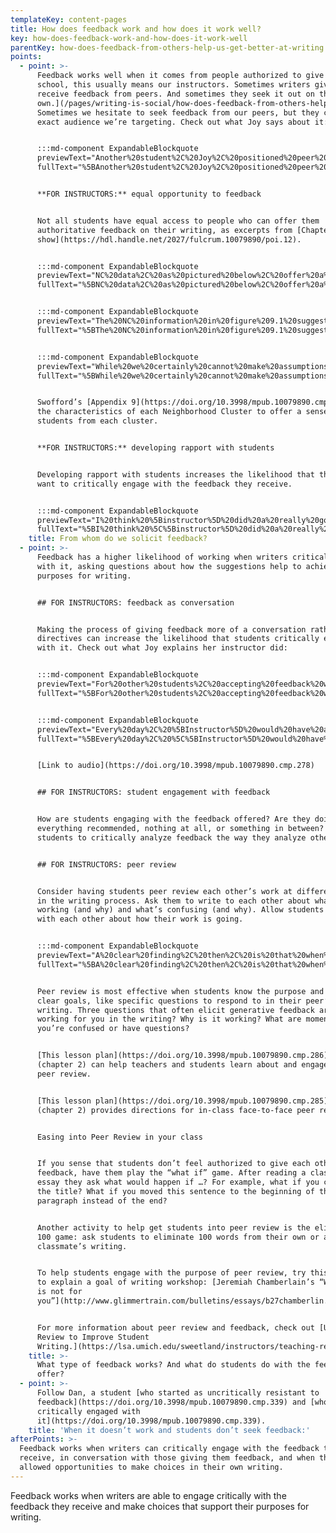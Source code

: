 ```yaml
---
templateKey: content-pages
title: How does feedback work and how does it work well?
key: how-does-feedback-work-and-how-does-it-work-well
parentKey: how-does-feedback-from-others-help-us-get-better-at-writing
points:
  - point: >-
      Feedback works well when it comes from people authorized to give it. [In
      school, this usually means our instructors. Sometimes writers give and
      receive feedback from peers. And sometimes they seek it out on their
      own.](/pages/writing-is-social/how-does-feedback-from-others-help-us-get-better-at-writing/what-is-feedback/#where-do-people-go-for-feedback)
      Sometimes we hesitate to seek feedback from our peers, but they can be the
      exact audience we’re targeting. Check out what Joy says about it:


      :::md-component ExpandableBlockquote
      previewText="Another%20student%2C%20Joy%2C%20positioned%20peer%20review%20in%20a%20similar%20way%20in%20her%20exit%20interview%3A%20%u2018Honestly%2C%20my%20project%20wouldn%u2019t%20have%20been%20as%20successful%20without%20the%20feedback%2C%20not%20only%20from%20%5Bthe%20instructor%5D%2C%20but%20the%20other%20girls%20in%20the%20class.%20%u2026"
      fullText="%5BAnother%20student%2C%20Joy%2C%20positioned%20peer%20review%20in%20a%20similar%20way%20in%20her%20exit%20interview%3A%20%u2018Honestly%2C%20my%20project%20wouldn%u2019t%20have%20been%20as%20successful%20without%20the%20feedback%2C%20not%20only%20from%20%5C%5Bthe%20instructor%5D%2C%20but%20the%20other%20girls%20in%20the%20class.%20Because%20they%20were%20in%20my%20target%20market%20for%20the%20magazine%20that%20I%20was%20writing%2C%20so%20it%20was%20really%20nice%20to%20get%20firsthand%20feedback%20about%20what%20a%20reader%20would%20think%20about%20it.%20That%u2019s%20been%20very%20valuable.%u2019%20Like%20Zach%2C%20Joy%20positioned%20her%20peers%u2019%20feedback%20as%20in%20some%20ways%20more%20authorized%20than%20her%20instructor%u2019s%20feedback.%5D%28https%3A//hdl.handle.net/2027/fulcrum.10079890/poi.10%29"


      **FOR INSTRUCTORS:** equal opportunity to feedback


      Not all students have equal access to people who can offer them
      authoritative feedback on their writing, as excerpts from [Chapter 9
      show](https://hdl.handle.net/2027/fulcrum.10079890/poi.12).


      :::md-component ExpandableBlockquote
      previewText="NC%20data%2C%20as%20pictured%20below%2C%20offer%20a%20map%20of%20the%20various%20communities%20that%20represent%20the%20College%20Board%u2019s%20description.%20%u2026"
      fullText="%5BNC%20data%2C%20as%20pictured%20below%2C%20offer%20a%20map%20of%20the%20various%20communities%20that%20represent%20the%20College%20Board%u2019s%20description.%20Some%20of%20these%20NCs%20are%20more%20dense%20in%20one%20or%20two%20regions%2C%20while%20others%20are%20more%20broadly%20distributed%20across%20the%20nation.%20The%20majority%20of%20the%20students%20in%20this%20study%20are%20from%20neighborhoods%20described%20as%20%u2018affluent.%u2019%20As%20an%20example%20of%20the%20kinds%20of%20information%20that%20NC%20data%20can%20provide%2C%20figure%209.1%20represents%20NC%2078%2C%20one%20of%20the%20common%20clusters%20for%20students%20in%20%20this%20study.%20The%20image%20above%20contains%20a%20description%20of%20this%20cluster%3A%20%u2018This%20neighborhood%20is%20at%20the%20top%20of%20the%20economic%20heap%20with%20top%20salaries%20and%20home%20values.%20There%20is%20little%20diversity%20among%20the%20highly%20educated%2C%20professional%20residents%2C%20and%20both%20students%20and%20parents%20value%20education.%20Some%20students%20choose%20private%20and%20religious%20schools%20but%20all%20attend%20schools%20with%20good%20academic%20programs.%20They%20take%20advantage%20of%20AP%20and%20honors%20coursework%20and%20perform%20near%20the%20top%20on%20admissions%20tests.%20They%20submit%20a%20prolific%20number%20of%20applications%20to%20a%20variety%20of%20colleges%2C%20often%20private%2C%20across%20the%20country.%20Although%20some%20will%20apply%2C%20financial%20aid%20is%20not%20a%20priority.%u201D%20The%20information%20portrayed%20in%20figure%209.1%20offers%20several%20key%20insights%2C%20including%20the%20average%20educational%20attainment%20in%20the%20neighborhood%2C%20home%20values%2C%20and%20rates%20of%20homeownership%20%28which%20in%20some%20states%20can%20offer%20a%20sense%20of%20how%20well-resourced%20the%20local%20public%20schools%20may%20be%29.%20This%20information%20can%20describe%20communities%20and%20local%20schools%2C%20and%20how%20those%20places%20have%20contributed%20to%20the%20writing%20experiences%20that%20students%20have%20before%20they%20arrive%20in%20college.%5D%28https%3A//hdl.handle.net/2027/fulcrum.10079890/poi.12%29"


      :::md-component ExpandableBlockquote
      previewText="The%20NC%20information%20in%20figure%209.1%20suggests%20that%20a%20student%20coming%20into%20first-year%20writing%20%u2026"
      fullText="%5BThe%20NC%20information%20in%20figure%209.1%20suggests%20that%20a%20student%20coming%20into%20first-year%20writing%20rom%20this%20NC%20is%20likely%20to%20have%20encountered%20many%20community%20members%20who%20have%20gone%20to%20college%20and%20who%20offer%20institutional%20knowledge%20and%20support.%20It%20is%20also%20likely%20that%20schools%20in%20communities%20as%20well-resourced%20as%20this%20one%20have%20more%20experienced%20teachers%2C%20who%20are%20given%20more%20resources%20and%20who%20have%20had%20more%20time%20to%20develop%20pedagogies%20that%20support%20writing%20development.%20As%20Sarah%20McCarthey%20describes%2C%20teachers%20in%20low-income%20schools%20face%20%20overwhelming%20pressure%20to%20raise%20test%20scores%2C%20and%20many%20experienced%20teachers%20choose%20to%20work%20in%20higher-income%20schools%20where%20there%20is%20more%20%u201Cinsulation%u201D%20from%20these%20pressure%20%2847%29.%5D%28https%3A//hdl.handle.net/2027/fulcrum.10079890/poi.12%29"


      :::md-component ExpandableBlockquote
      previewText="While%20we%20certainly%20cannot%20make%20assumptions%20about%20what%20individuals%20experience%20in%20any%20given%20NC%2C%20%u2026"
      fullText="%5BWhile%20we%20certainly%20cannot%20make%20assumptions%20about%20what%20individuals%20experience%20in%20any%20given%20NC%2C%20we%20can%20see%20that%20a%20high%20school%20in%20NC%2078%20would%20%u201Cprepare%u201D%20students%20for%20the%20writing%20experiences%20they%20were%20likely%20to%20encounter%20at%20UM%2C%20in%20the%20sense%20that%20the%20adults%20around%20them%20had%20experienced%20similar%20writing%20tasks%20and%20situations.%20The%20students%20who%20enroll%20at%20UM%20from%20Cluster%2078%20communities%20would%20probably%20have%20been%20surrounded%20by%20many%20adults%20with%20college%20and%20postgraduate%20degrees%2C%20and%2C%20therefore%2C%20a%20large%20number%20of%20adults%20with%20extensive%20experience%20in%20academic%20discourses.%20Students%20in%20these%20communities%20have%20probably%20had%20more%20experience%20with%20these%20academic%20%20discourses%2C%20%20because%20%20the%20%20adults%20%20around%20%20them%20have%20%20personal%20%20experience%20with%20the%20value%20of%20academic%20writing.%5D%28https%3A//hdl.handle.net/2027/fulcrum.10079890/poi.12%29"


      Swofford’s [Appendix 9](https://doi.org/10.3998/mpub.10079890.cmp.7) lists
      the characteristics of each Neighborhood Cluster to offer a sense of the
      students from each cluster.


      **FOR INSTRUCTORS:** developing rapport with students


      Developing rapport with students increases the likelihood that they will
      want to critically engage with the feedback they receive.


      :::md-component ExpandableBlockquote
      previewText="I%20think%20%5Binstructor%5D%20did%20a%20really%20good%20job%20of%20creating%20a%20space%20where%20we%20could%20all%20talk%20about%20things%20like%20that.%20%u2026"
      fullText="%5BI%20think%20%5C%5Binstructor%5D%20did%20a%20really%20good%20job%20of%20creating%20a%20space%20where%20we%20could%20all%20talk%20about%20things%20like%20that.%20I%20think%20he%20did%20a%20good%20job%20structuring%20the%20peer%20editing%20sessions%20where%20they%20were%20constructive%20and%20they%20weren%u2019t%20everyone%20was%20saying%2C%20%u201COh%2C%20great%20job.%u201D%20You%20got%20honest%20feedback%2C%20but%20it%20was%20a%20safe%20space%20where%20people%20were%20also%20telling%20you%20what%20they%20liked%2C%20and%20you%20felt%20okay%20bringing%20big%20ideas%20to%20the%20table.%20I%20wrote%20about%20struggling%20with%20depression%2C%20which%20I%20was%20just%u2014that%u2019s%20something%20that%20I%20don%u2019t%20talk%20about%20with%20anyone%2C%20but%20I%20was%20impressed%20that%20%5C%5Binstructor%5D%20was%20able%20to%20make%20a%20space%20that%20I%20felt%20comfortable%20doing%20that%20with%2020%20strangers.%5D%28https%3A//doi.org/10.3998/mpub.10079890.cmp.19%29"
    title: From whom do we solicit feedback?
  - point: >-
      Feedback has a higher likelihood of working when writers critically engage
      with it, asking questions about how the suggestions help to achieve
      purposes for writing. 


      ## FOR INSTRUCTORS: feedback as conversation


      Making the process of giving feedback more of a conversation rather than
      directives can increase the likelihood that students critically engage
      with it. Check out what Joy explains her instructor did: 


      :::md-component ExpandableBlockquote
      previewText="For%20other%20students%2C%20accepting%20feedback%20while%20critically%20engaging%20with%20it%20involved%20using%20%20feedback%20%20as%20%20a%20%20springboard%20%20for%20%20reflection.%20%u2026"
      fullText="%5BFor%20other%20students%2C%20accepting%20feedback%20while%20critically%20engaging%20with%20it%20involved%20using%20%20feedback%20%20as%20%20a%20%20springboard%20%20for%20%20reflection.%20Discussing%20%20her%20%20experience%20%20in%20%20the%20Capstone%20course%2C%20writing%20minor%20Joy%20described%20engaging%20in%20dialogic%20feedback%20with%20her%20instructor%2C%20Andy%2C%20as%20something%20that%20helped%20push%20her%20writing%20in%20new%20directions%3A%20%u2018Every%20%20day%2C%20%20%5C%5Bmy%20%20instructor%5D%20%20would%20%20have%20%20a%20%20different%20%20topic%20%20that%20%20we%20%20would%20%20talk%20%20about.%20%20He%20would%20just%20ask%20questions.%20I%20can%u2019t%20really%20remember%20particular%20examples.%20It%u2019s%20just%20the%20questions%20he%20asked%20and%20follow-up%20questions%20that%20really%20make%20you%20think%20twice%20about%20things%20in%20%20general.%20%20If%20%20you%20%20thought%20%20you%20%20wanted%20%20to%20%20write%20%20something%20%20going%20%20in%20%20this%20%20direction%2C%20%20he%20might%20ask%20you%20questions.%20Then%20you%u2019re%2C%20like%2C%20%u201COh%2C%20wait.%20Actually%2C%20I%20could%20see%20it%20going%20in%20this%20direction.%u201D%20It%20kind%20of%20just%20opened%20up%20the%20realm%20to%20experiment%20more%20than%20I%20typically%20would.%20It%20was%20just%20nice%20with%20having%20more%20options%20to%20experiment%20with%20writing%20through%20those%20conversations.%u2019%20Joy%20suggests%20that%20her%20instructor%u2019s%20probing%20questions%20and%20discussion%20topics%20encou-aged%20%20innovation%20%20and%20%20experimentation%20%20in%20%20her%20%20writing.%20Their%20%20conversations%20%20invited%20her%20not%20only%20to%20reflect%20productively%20on%20her%20writing%2C%20but%20to%20consider%20alternate%20choices%20and%20to%20experiment%20more%20with%20her%20writing%20than%20she%20typically%20would%20have%20on%20her%20own.%20Joy%u2019s%20description%20of%20her%20instructor%u2019s%20questions%20that%20caused%20her%20to%20%u201Cthink%20twice%20about%20things%20in%20general%u201D%20suggests%20that%20she%20was%20learning%20broader%20principles%20about%20writing%20that%20could%20be%20transferred%20across%20contexts.%20Feedback%20was%20not%20only%20about%20improving%20single%20drafts%20but%20about%20creating%20a%20wider%20space%20for%20learning%20about%20writing.%20Joy%u2019s%20experience%20illustrates%20the%20critical%20attribute%20of%20using%20instructor%20feedback%20as%20a%20springboard%20for%20reflecting%20on%20her%20writing%2C%20and%20suggests%20that%20Andy%u2019s%20feedback%20was%20a%20catalyst%20for%20Joy%u2019s%20development%20as%20a%20writer.%5D%28https%3A//hdl.handle.net/2027/fulcrum.10079890/poi.3%29"


      :::md-component ExpandableBlockquote
      previewText="Every%20day%2C%20%5BInstructor%5D%20would%20have%20a%20different%20topic%20that%20we%20would%20talk%20about.%20%u2026"
      fullText="%5BEvery%20day%2C%20%5C%5BInstructor%5D%20would%20have%20a%20different%20topic%20that%20we%20would%20talk%20about.%20He%20would%20just%20ask%20questions.%20I%20can%27t%20really%20remember%20particular%20examples.%20It%27s%20just%20the%20questions%20he%20asked%20and%20follow-up%20questions%20that%20really%20make%20you%20think%20twice%20about%20things%20in%20general.%20If%20you%20thought%20you%20wanted%20to%20write%20something%20going%20in%20this%20direction%2C%20he%20might%20ask%20you%20questions.%20Then%20you%27re%2C%20like%2C%20%u2018Oh%2C%20wait.%u2019%20Actually%2C%20I%20could%20see%20it%20going%20in%20this%20direction.%20It%20kind%20of%20just%20opened%20up%20the%20realm%20to%20experiment%20more%20than%20I%20typically%20would.%20It%20was%20just%20nice%20with%20having%20more%20options%20to%20experiment%20with%20writing%20through%20those%20conversations.%5D%28https%3A//doi.org/10.3998/mpub.10079890.cmp.133%29"


      [Link to audio](https://doi.org/10.3998/mpub.10079890.cmp.278)


      ## FOR INSTRUCTORS: student engagement with feedback


      How are students engaging with the feedback offered? Are they doing
      everything recommended, nothing at all, or something in between? Encourage
      students to critically analyze feedback the way they analyze other texts.


      ## FOR INSTRUCTORS: peer review


      Consider having students peer review each other’s work at different stages
      in the writing process. Ask them to write to each other about what’s
      working (and why) and what’s confusing (and why). Allow students to talk
      with each other about how their work is going.


      :::md-component ExpandableBlockquote
      previewText="A%20clear%20finding%2C%20then%2C%20is%20that%20when%20students%20report%20that%20the%20purpose%20of%20peer%20review%20is%20unclear%20to%20them%2C%20%u2026"
      fullText="%5BA%20clear%20finding%2C%20then%2C%20is%20that%20when%20students%20report%20that%20the%20purpose%20of%20peer%20review%20is%20unclear%20to%20them%2C%20they%20are%20likely%20to%20fall%20back%20on%20dominant%20ideologies%20not%20only%20around%20grammatical%20correctness%2C%20but%20also%2C%20as%20I%20argue%2C%20around%20a%20transactional%20view%20of%20writing%20expertise%20that%20privileges%20instructor%20authority%20over%20student%20authority%2C%20undermining%20the%20stated%20goals%20of%20peer%20review.%5D%28https%3A//hdl.handle.net/2027/fulcrum.10079890/poi.7%29"


      Peer review is most effective when students know the purpose and have
      clear goals, like specific questions to respond to in their peer’s
      writing. Three questions that often elicit generative feedback are: What’s
      working for you in the writing? Why is it working? What are moments where
      you’re confused or have questions?


      [This lesson plan](https://doi.org/10.3998/mpub.10079890.cmp.286) from Ben
      (chapter 2) can help teachers and students learn about and engage with
      peer review.


      [This lesson plan](https://doi.org/10.3998/mpub.10079890.cmp.285) from Ben
      (chapter 2) provides directions for in-class face-to-face peer review.


      Easing into Peer Review in your class


      If you sense that students don’t feel authorized to give each other
      feedback, have them play the “what if” game. After reading a classmate’s
      essay they ask what would happen if …? For example, what if you changed
      the title? What if you moved this sentence to the beginning of the
      paragraph instead of the end?


      Another activity to help get students into peer review is the eliminate
      100 game: ask students to eliminate 100 words from their own or a
      classmate’s writing.


      To help students engage with the purpose of peer review, try this reading
      to explain a goal of writing workshop: [Jeremiah Chamberlain’s “Workshop
      is not for
      you”](http://www.glimmertrain.com/bulletins/essays/b27chamberlin.php)


      For more information about peer review and feedback, check out [Using Peer
      Review to Improve Student
      Writing.](https://lsa.umich.edu/sweetland/instructors/teaching-resources/using-peer-review-to-improve-student-writing.html)
    title: >-
      What type of feedback works? And what do students do with the feedback we
      offer?
  - point: >-
      Follow Dan, a student [who started as uncritically resistant to
      feedback](https://doi.org/10.3998/mpub.10079890.cmp.339) and [who became
      critically engaged with
      it](https://doi.org/10.3998/mpub.10079890.cmp.339).
    title: 'When it doesn’t work and students don’t seek feedback:'
afterPoints: >-
  Feedback works when writers can critically engage with the feedback they
  receive, in conversation with those giving them feedback, and when they are
  allowed opportunities to make choices in their own writing.
---
```


Feedback works when writers are able to engage critically with the feedback they receive and make choices that support their purposes for writing.
